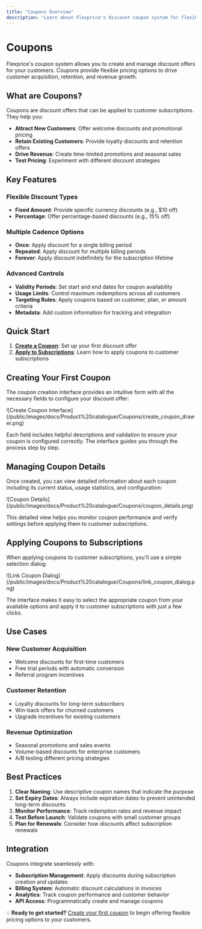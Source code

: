 ```yaml
---
title: "Coupons Overview"
description: "Learn about Flexprice's discount coupon system for flexible pricing and promotional strategies."
---
```


# Coupons

Flexprice's coupon system allows you to create and manage discount offers for your customers. Coupons provide flexible pricing options to drive customer acquisition, retention, and revenue growth.

## What are Coupons?

Coupons are discount offers that can be applied to customer subscriptions. They help you:

- **Attract New Customers**: Offer welcome discounts and promotional pricing
- **Retain Existing Customers**: Provide loyalty discounts and retention offers
- **Drive Revenue**: Create time-limited promotions and seasonal sales
- **Test Pricing**: Experiment with different discount strategies

## Key Features

### Flexible Discount Types

- **Fixed Amount**: Provide specific currency discounts (e.g., $10 off)
- **Percentage**: Offer percentage-based discounts (e.g., 15% off)

### Multiple Cadence Options

- **Once**: Apply discount for a single billing period
- **Repeated**: Apply discount for multiple billing periods
- **Forever**: Apply discount indefinitely for the subscription lifetime

### Advanced Controls

- **Validity Periods**: Set start and end dates for coupon availability
- **Usage Limits**: Control maximum redemptions across all customers
- **Targeting Rules**: Apply coupons based on customer, plan, or amount criteria
- **Metadata**: Add custom information for tracking and integration

## Quick Start

1. **[Create a Coupon](/docs/Product%20catalogue/Coupons/Create%20a%20Coupon)**: Set up your first discount offer
2. **[Apply to Subscriptions](/docs/Product%20catalogue/Coupons/Apply%20Discount%20on%20Subscription)**: Learn how to apply coupons to customer subscriptions

## Creating Your First Coupon

The coupon creation interface provides an intuitive form with all the necessary fields to configure your discount offer:

<Frame>
  ![Create Coupon Interface](/public/images/docs/Product%20catalogue/Coupons/create_coupon_drawer.png)
</Frame>

Each field includes helpful descriptions and validation to ensure your coupon is configured correctly. The interface guides you through the process step by step.

## Managing Coupon Details

Once created, you can view detailed information about each coupon including its current status, usage statistics, and configuration:

<Frame>
  ![Coupon Details](/public/images/docs/Product%20catalogue/Coupons/coupon_details.png)
</Frame>

This detailed view helps you monitor coupon performance and verify settings before applying them to customer subscriptions.

## Applying Coupons to Subscriptions

When applying coupons to customer subscriptions, you'll use a simple selection dialog:

<Frame>
  ![Link Coupon Dialog](/public/images/docs/Product%20catalogue/Coupons/link_coupon_dialog.png)
</Frame>

The interface makes it easy to select the appropriate coupon from your available options and apply it to customer subscriptions with just a few clicks.

## Use Cases

### New Customer Acquisition

- Welcome discounts for first-time customers
- Free trial periods with automatic conversion
- Referral program incentives

### Customer Retention

- Loyalty discounts for long-term subscribers
- Win-back offers for churned customers
- Upgrade incentives for existing customers

### Revenue Optimization

- Seasonal promotions and sales events
- Volume-based discounts for enterprise customers
- A/B testing different pricing strategies

## Best Practices

1. **Clear Naming**: Use descriptive coupon names that indicate the purpose
2. **Set Expiry Dates**: Always include expiration dates to prevent unintended long-term discounts
3. **Monitor Performance**: Track redemption rates and revenue impact
4. **Test Before Launch**: Validate coupons with small customer groups
5. **Plan for Renewals**: Consider how discounts affect subscription renewals

## Integration

Coupons integrate seamlessly with:

- **Subscription Management**: Apply discounts during subscription creation and updates
- **Billing System**: Automatic discount calculations in invoices
- **Analytics**: Track coupon performance and customer behavior
- **API Access**: Programmatically create and manage coupons

💡 **Ready to get started?** [Create your first coupon](/docs/Product%20catalogue/Coupons/Create%20a%20Coupon) to begin offering flexible pricing options to your customers.
